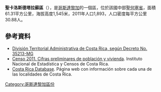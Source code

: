 '''聖卡洛斯德塔拉蘇區'''（{{lang-es|San Carlos de Tarrazú}}），是[[哥斯達黎加|哥斯達黎加]]的一個區，位於該國中部[[聖何塞省_(哥斯達黎加)|聖何塞省]]，面積61.31平方公里，海拔高度1,545米，2011年人口1,893，人口密度每平方公里30.88人。

==參考資料==
*[https://web.archive.org/web/20150924020342/http://www.gaceta.go.cr/pub/2009/05/26/COMP_26_05_2009.pdf División Territorial Administrativa de Costa Rica, según Decreto No. 35213-MG]
*[http://www.inec.go.cr/A/MS/Censos/Censo%202011/Cifras%20preliminares/01.%20Cifras%20preliminares%20de%20Poblaci%C3%B3n%20y%20Vivienda.pdf Censo 2011. Cifras preliminares de población y vivienda]{{dead link|date=2018年1月 |bot=InternetArchiveBot |fix-attempted=yes }}. Instituto Nacional de Estadística y Censos de Costa Rica.
* [http://www.costaricadatabase.com/crdb/city.asp?action=2&q=SAN+CARLOS&b=TARRAZ%DA&p=1 Costa Rica Database]{{Dead link|date=2018年6月 |bot=InternetArchiveBot |fix-attempted=no }}. Página web con información sobre cada una de las localidades de Costa Rica.

{{CostaRica-geo-stub}}
[[Category:哥斯達黎加區份|Category:哥斯達黎加區份]]